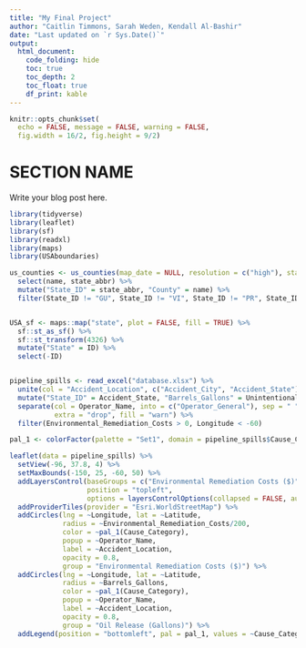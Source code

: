 ```yaml
---
title: "My Final Project"
author: "Caitlin Timmons, Sarah Weden, Kendall Al-Bashir"
date: "Last updated on `r Sys.Date()`"
output:
  html_document:
    code_folding: hide
    toc: true
    toc_depth: 2
    toc_float: true
    df_print: kable
---
```


```r
knitr::opts_chunk$set(
  echo = FALSE, message = FALSE, warning = FALSE, 
  fig.width = 16/2, fig.height = 9/2)
```

<!--
Comments in HTML are like this! 
-->

# SECTION NAME

Write your blog post here.

``` r
library(tidyverse)
library(leaflet)
library(sf)
library(readxl)
library(maps)
library(USAboundaries)

us_counties <- us_counties(map_date = NULL, resolution = c("high"), states = NULL) %>%
  select(name, state_abbr) %>%
  mutate("State_ID" = state_abbr, "County" = name) %>%
  filter(State_ID != "GU", State_ID != "VI", State_ID != "PR", State_ID != "AS", State_ID != "MP", State_ID != "HI", State_ID != "AK") 


USA_sf <- maps::map("state", plot = FALSE, fill = TRUE) %>%
  sf::st_as_sf() %>%
  sf::st_transform(4326) %>%
  mutate("State" = ID) %>%
  select(-ID)


pipeline_spills <- read_excel("database.xlsx") %>%
  unite(col = "Accident_Location", c("Accident_City", "Accident_State"), sep = ", ", remove = FALSE) %>%
  mutate("State_ID" = Accident_State, "Barrels_Gallons" = Unintentional_Release_Barrels*42) %>%
  separate(col = Operator_Name, into = c("Operator_General"), sep = " ", remove = FALSE, convert = FALSE, 
           extra = "drop", fill = "warn") %>%
  filter(Environmental_Remediation_Costs > 0, Longitude < -60)

```


``` r
pal_1 <- colorFactor(palette = "Set1", domain = pipeline_spills$Cause_Category)

leaflet(data = pipeline_spills) %>%
  setView(-96, 37.8, 4) %>%
  setMaxBounds(-150, 25, -60, 50) %>%  
  addLayersControl(baseGroups = c("Environmental Remediation Costs ($)", "Oil Release (Gallons)"),
                   position = "topleft",
                   options = layersControlOptions(collapsed = FALSE, autoZIndex = TRUE)) %>%  
  addProviderTiles(provider = "Esri.WorldStreetMap") %>%
  addCircles(lng = ~Longitude, lat = ~Latitude, 
             radius = ~Environmental_Remediation_Costs/200,
             color = ~pal_1(Cause_Category),
             popup = ~Operator_Name,
             label = ~Accident_Location,
             opacity = 0.8,
             group = "Environmental Remediation Costs ($)") %>%
  addCircles(lng = ~Longitude, lat = ~Latitude, 
             radius = ~Barrels_Gallons,
             color = ~pal_1(Cause_Category),
             popup = ~Operator_Name,
             label = ~Accident_Location,
             opacity = 0.8,
             group = "Oil Release (Gallons)") %>%
  addLegend(position = "bottomleft", pal = pal_1, values = ~Cause_Category, title = "Cause of Spill")

```
